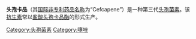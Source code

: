 {{medical}}
{{Drugbox  
| IUPAC_name        =  
(6''R'',7''R'')-3-<nowiki>{[(氨基甲酰)氧]甲基}-7-{[</nowiki>(2''Z'')-2-(2-氨基-4-噻唑基)-2-戊烯酰<nowiki>]氨基}</nowiki>-8-氧代-5-硫杂-1-氮杂双环(4.2.0)辛-2-烯-2-羧酸
(6''R'',7''R'')-3-<nowiki>{[(Aminocarbonyl)oxy]methyl}-7-{[</nowiki>(''Z'')-2-(2-amino-4-thiazolyl)-1-oxo-2-pentenyl<nowiki>]amino}</nowiki>-8-oxo-5-thia-1-azabicyclo(4.2.0)oct-2-ene-2-carboxylic acid 
| image             = Cefcapene.svg 
| CAS_number_Ref = {{cascite|correct|??}}
| CAS_number = 135889-00-8
| CAS_supplemental =  
| ATC_prefix = J01
| ATC_suffix = DD17
| ATC_supplemental =  
| PubChem = 6436055
| DrugBank_Ref = {{drugbankcite|correct|drugbank}}
| DrugBank =  
| UNII_Ref = {{fdacite|correct|FDA}}
| UNII = 4D5D3422MW
| KEGG_Ref = {{keggcite|correct|kegg}}
| KEGG = D07638
| ChEBI_Ref = {{ebicite|changed|EBI}}
| ChEBI = 131729
| ChEMBL_Ref = {{ebicite|changed|EBI}}
| ChEMBL = 582912
|  ChemSpiderID_Ref = {{chemspidercite|changed|chemspider}}
| ChemSpiderID = 4940731
|  smiles = O=C2N1/C(=C(\CS[C@@H]1[C@@H]2NC(=O)C(=C/CC)\c3nc(sc3)N)COC(=O)N)C(=O)O
|  StdInChI_Ref = {{stdinchicite|changed|chemspider}}
| StdInChI = 1S/C17H19N5O6S2/c1-2-3-8(9-6-30-16(18)20-9)12(23)21-10-13(24)22-11(15(25)26)7(4-28-17(19)27)5-29-14(10)22/h3,6,10,14H,2,4-5H2,1H3,(H2,18,20)(H2,19,27)(H,21,23)(H,25,26)/b8-3-/t10-,14-/m1/s1
|  StdInChIKey_Ref = {{stdinchicite|changed|chemspider}}
| StdInChIKey = HJJRIJDTIPFROI-NVKITGPLSA-N
| chemical_formula  =  
| C=17 | H=19 | N=5 | O=6 | S=2  
| molecular_weight  = 453.49 g/mol 
| density = 1.63
| boiling_point = 936
| bioavailability   =  
| protein_bound     =  
| metabolism        =  
| elimination_half-life =  
| excretion         =  
| pregnancy_AU      =  <!-- A / B1 / B2 / B3 / C / D / X --> 
| pregnancy_US      =  <!-- A / B            / C / D / X --> 
| pregnancy_category=   
| legal_AU =  <!-- S2, S3, S4, S5, S6, S7, S8, S9 or Unscheduled--> 
| legal_CA =  <!-- Schedule I, II, III, IV, V, VI, VII, VIII --> 
| legal_UK =  <!-- GSL, P, POM, CD, or Class A, B, C --> 
| legal_US =  <!-- OTC / Rx-only / Schedule I, II, III, IV, V --> 
| legal_status      = 仅凭处方销售
| routes_of_administration = 口服 
}} 
'''头孢卡品'''（其[[国际非专利药品名称|国际非专利药品名称]]为“Cefcapene”）是一种第三代[[头孢菌素|头孢菌素]]。该[[抗生素|抗生素]]常以[[盐酸头孢卡品酯|盐酸头孢卡品酯]]的形式生产。
{{细胞壁破坏性抗生素}} 
[[Category:头孢菌素|Category:头孢菌素]] 
[[Category:噻唑|Category:噻唑]] 
{{antibiotic-stub}}